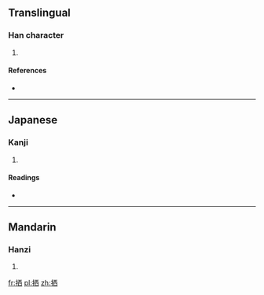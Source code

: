 ==Translingual==

===Han character===
{{Han char|rn=64|rad=手|as=06|sn=9|four=|canj=手一金田 (QMCW)}}

# {{defn|Han|sort=手06}}

====References====
* {{Han ref|kx=0427.170|dkj=11986|dj=0776.140|hdz=31867.070|uh=62EA|ud=25322}}

----

==Japanese==

===Kanji===
{{ja-kanji|grade=|rs=手06}}

# {{defn|lang=ja|sort=手06}}

====Readings====
* {{ja-readings|on=[[せん]] (sen), [[い]] (i)|kun=[[うつる]] (utsuru)}}

----

==Mandarin==

===Hanzi===
{{cmn-hanzi|pin=[[kuò]] ([[kuo4]]), [[qiān]] ([[qian1]])|wg=k'uo<sup>4</sup>, ch'ien<sup>1</sup>}}

# {{defn|lang=cmn|sort=手06}}

[[fr:拪]]
[[pl:拪]]
[[zh:拪]]